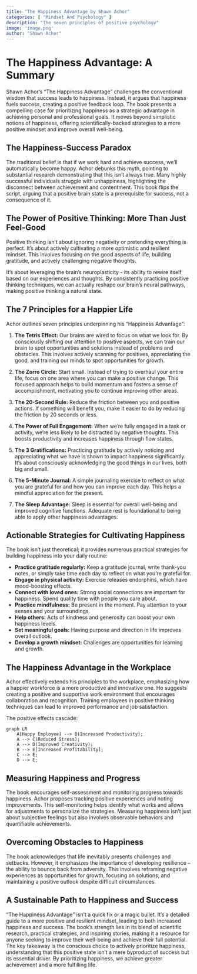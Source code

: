 ```yaml
---
title: "The Happiness Advantage by Shawn Achor"
categories: [ "Mindset And Psychology" ]
description: "The seven principles of positive psychology"
image: 'image.png'
author: "Shawn Achor"
---
```

# The Happiness Advantage: A Summary

Shawn Achor's "The Happiness Advantage" challenges the conventional wisdom that success leads to happiness. Instead, it argues that happiness fuels success, creating a positive feedback loop.  The book presents a compelling case for prioritizing happiness as a strategic advantage in achieving personal and professional goals.  It moves beyond simplistic notions of happiness, offering scientifically-backed strategies to a more positive mindset and improve overall well-being.

## The Happiness-Success Paradox

The traditional belief is that if we work hard and achieve success, we'll automatically become happy. Achor debunks this myth, pointing to substantial research demonstrating that this isn't always true.  Many highly successful individuals struggle with unhappiness, highlighting the disconnect between achievement and contentment.  This book flips the script, arguing that a positive brain state is a prerequisite for success, not a consequence of it.

## The Power of Positive Thinking: More Than Just Feel-Good

Positive thinking isn't about ignoring negativity or pretending everything is perfect. It's about actively cultivating a more optimistic and resilient mindset. This involves focusing on the good aspects of life, building gratitude, and actively challenging negative thoughts.

It's about leveraging the brain's neuroplasticity - its ability to rewire itself based on our experiences and thoughts. By consistently practicing positive thinking techniques, we can actually reshape our brain's neural pathways, making positive thinking a natural state.

##  The 7 Principles for a Happier Life

Achor outlines seven principles underpinning his "Happiness Advantage":

1. **The Tetris Effect:** Our brains are wired to focus on what we look for. By consciously shifting our attention to positive aspects, we can train our brain to spot opportunities and solutions instead of problems and obstacles. This involves actively scanning for positives, appreciating the good, and training our minds to spot opportunities for growth.

2. **The Zorro Circle:** Start small.  Instead of trying to overhaul your entire life, focus on one area where you can make a positive change.  This focused approach helps to build momentum and fosters a sense of accomplishment, motivating you to continue improving other areas.

3. **The 20-Second Rule:** Reduce the friction between you and positive actions. If something will benefit you, make it easier to do by reducing the friction by 20 seconds or less.

4. **The Power of Full Engagement:**  When we're fully engaged in a task or activity, we're less likely to be distracted by negative thoughts.  This boosts productivity and increases happiness through flow states.

5. **The 3 Gratifications:**   Practicing gratitude by actively noticing and appreciating what we have is shown to impact happiness significantly.  It's about consciously acknowledging the good things in our lives, both big and small.

6. **The 5-Minute Journal:** A simple journaling exercise to reflect on what you are grateful for and how you can improve each day. This helps a mindful appreciation for the present.

7. **The Sleep Advantage:** Sleep is essential for overall well-being and improved cognitive functions. Adequate rest is foundational to being able to apply other happiness advantages.


##  Actionable Strategies for Cultivating Happiness

The book isn't just theoretical; it provides numerous practical strategies for building happiness into your daily routine:

* **Practice gratitude regularly:** Keep a gratitude journal, write thank-you notes, or simply take time each day to reflect on what you're grateful for.
* **Engage in physical activity:** Exercise releases endorphins, which have mood-boosting effects.
* **Connect with loved ones:** Strong social connections are important for happiness. Spend quality time with people you care about.
* **Practice mindfulness:** Be present in the moment. Pay attention to your senses and your surroundings.
* **Help others:** Acts of kindness and generosity can boost your own happiness levels.
* **Set meaningful goals:**  Having purpose and direction in life improves overall outlook.
* **Develop a growth mindset:** Challenges are opportunities for learning and growth.


## The Happiness Advantage in the Workplace

Achor effectively extends his principles to the workplace, emphasizing how a happier workforce is a more productive and innovative one.  He suggests creating a positive and supportive work environment that encourages collaboration and recognition.  Training employees in positive thinking techniques can lead to improved performance and job satisfaction.

The positive effects cascade:

```mermaid
graph LR
    A[Happy Employee] --> B(Increased Productivity);
    A --> C(Reduced Stress);
    A --> D(Improved Creativity);
    B --> E[Increased Profitability];
    C --> E;
    D --> E;
```

##  Measuring Happiness and Progress

The book encourages self-assessment and monitoring progress towards happiness.  Achor proposes tracking positive experiences and noting improvements.  This self-monitoring helps identify what works and allows for adjustments to personalize the strategies.  Measuring happiness isn't just about subjective feelings but also involves observable behaviors and quantifiable achievements.

##  Overcoming Obstacles to Happiness

The book acknowledges that life inevitably presents challenges and setbacks.  However, it emphasizes the importance of developing resilience – the ability to bounce back from adversity.  This involves reframing negative experiences as opportunities for growth, focusing on solutions, and maintaining a positive outlook despite difficult circumstances.

##  A Sustainable Path to Happiness and Success

"The Happiness Advantage" isn't a quick fix or a magic bullet.  It's a detailed guide to a more positive and resilient mindset, leading to both increased happiness and success.  The book's strength lies in its blend of scientific research, practical strategies, and inspiring stories, making it a resource for anyone seeking to improve their well-being and achieve their full potential.  The key takeaway is the conscious choice to actively prioritize happiness, understanding that this positive state isn't a mere byproduct of success but its essential driver.  By prioritizing happiness, we achieve greater achievement and a more fulfilling life.

